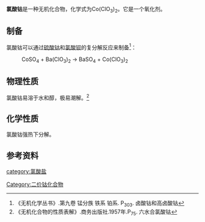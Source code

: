 {{Chembox
| verifiedrevid = 399726936
| ImageFile = cobalt (II) chlorate.svg
| ImageSize = 
| IUPACName = 氯酸钴(II)
| SystematicName = 
| OtherNames = 
| Section1 = {{Chembox Identifiers
| Abbreviations = 
| ChemSpiderID_Ref = {{chemspidercite|correct|chemspider}}
| ChemSpiderID = 14688171
| InChI = 1S/2ClHO3.Co/c2*2-1(3)4;/h2*(H,2,3,4);/q;;+2/p-2
| InChIKey = IQYVXTLKMOTJKI-NUQVWONBAD
| StdInChI_Ref = {{stdinchicite|correct|chemspider}}
| StdInChI = 1S/2ClHO3.Co/c2*2-1(3)4;/h2*(H,2,3,4);/q;;+2/p-2
| StdInChIKey_Ref = {{stdinchicite|correct|chemspider}}
| StdInChIKey = IQYVXTLKMOTJKI-UHFFFAOYSA-L
| InChIKey1 = IQYVXTLKMOTJKI-UHFFFAOYSA-L
| CASNo = 80546-49-2
| CASNo_Ref = {{cascite|correct|CAS}}
| EINECS = 
| EINECSCASNO = 
| PubChem = 
| SMILES = [Co+2].[O-]Cl(=O)=O.[O-]Cl(=O)=O
| RTECS = 
| MeSHName =
| ChEBI =
| KEGG_Ref = {{keggcite|correct|kegg}}
| KEGG = 
| ATCCode_prefix = 
| ATCCode_suffix = 
| ATC_Supplemental =}}
| Section2 = {{Chembox Properties
| Formula = Co(ClO<sub>3</sub>)<sub>2</sub>
| MolarMass = 225.9 g/mol
| Appearance = 
| Density = 
| MeltingPt = 61℃（六水物）
| Melting_notes = 
| BoilingPt = 
| Boiling_notes = 
| Solubility = 57g(0℃)（六水）<br />64g(21℃)（六水）
| SolubleOther = 
| Solvent = 
| LogP = 
| VaporPressure = 
| HenryConstant = 
| AtmosphericOHRateConstant = 
| pKa = 
| pKb = }}
| Section3 = {{Chembox Structure
| CrystalStruct = 
| Coordination = 
| MolShape = }}
| Section4 = {{Chembox Thermochemistry
| DeltaHf = 
| DeltaHc = 
| Entropy = 
| HeatCapacity = }}
| Section5 = {{Chembox Pharmacology
| AdminRoutes = 
| Bioavail = 
| Metabolism = 
| HalfLife = 
| ProteinBound =
| Excretion = 
| Legal_status = 
| Legal_US = 
| Legal_UK = 
| Legal_AU = 
| Legal_CA = 
| PregCat = 
| PregCat_AU = 
| PregCat_US = }}
| Section6 = {{Chembox Explosive
| ShockSens = 
| FrictionSens = 
| ExplosiveV = 
| REFactor = }}
| Section7 = {{Chembox Hazards
| EUClass = 
| EUIndex = 
| MainHazards = 
| NFPA-H = 
| NFPA-F = 
| NFPA-R = 
| NFPA-O = 
| RPhrases = 
| SPhrases = 
| RSPhrases = 
| FlashPt = 
| Autoignition = 
| ExploLimits = 
| PEL = }}
| Section8 = {{Chembox Related
| OtherAnions = 
| OtherCations = 
| OtherFunctn = 
| Function = 
| OtherCpds = [[高氯酸钴|高氯酸钴]]}}
}}

'''氯酸钴'''是一种无机化合物，化学式为Co(ClO<sub>3</sub>)<sub>2</sub>。它是一个氧化剂。
==制备==
氯酸钴可以通过[[硫酸钴|硫酸钴]]和[[氯酸钡|氯酸钡]]的复分解反应来制备<ref>《无机化学丛书》.第九卷 锰分族 铁系 铂系. P<sub>303</sub>. 卤酸钴和高卤酸钴</ref>：
: CoSO<sub>4</sub> + Ba(ClO<sub>3</sub>)<sub>2</sub> → BaSO<sub>4</sub> + Co(ClO<sub>3</sub>)<sub>2</sub>
==物理性质==
氯酸钴易溶于水和醇，极易潮解。<ref>《无机化合物的性质表解》.商务出版社.1957年.P<sub>75</sub>. 六水合氯酸钴</ref>
==化学性质==
氯酸钴强热下分解。
==参考资料==
{{reflist}}

{{氯酸盐}}

[[category:氯酸盐|category:氯酸盐]]
[[Category:二价钴化合物|Category:二价钴化合物]]